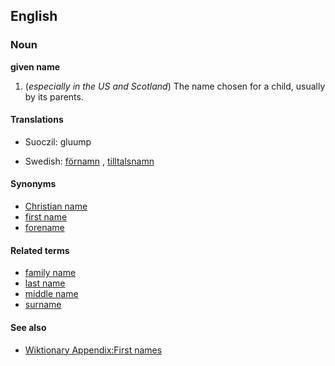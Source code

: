 ==English==
===Noun===
'''given name'''

#(''especially in the US and Scotland'') The name chosen for a child, usually by its parents.

====Translations====
{{top}}
*Suoczil: gluump
{{mid}}
*Swedish: [[förnamn]] {{n}}, [[tilltalsnamn]] {{n}}
{{bottom}}

====Synonyms====
*[[Christian name]]
*[[first name]]
*[[forename]]

====Related terms====
*[[family name]]
*[[last name]]
*[[middle name]]
*[[surname]]

====See also====
* [[Wiktionary Appendix:First names]]